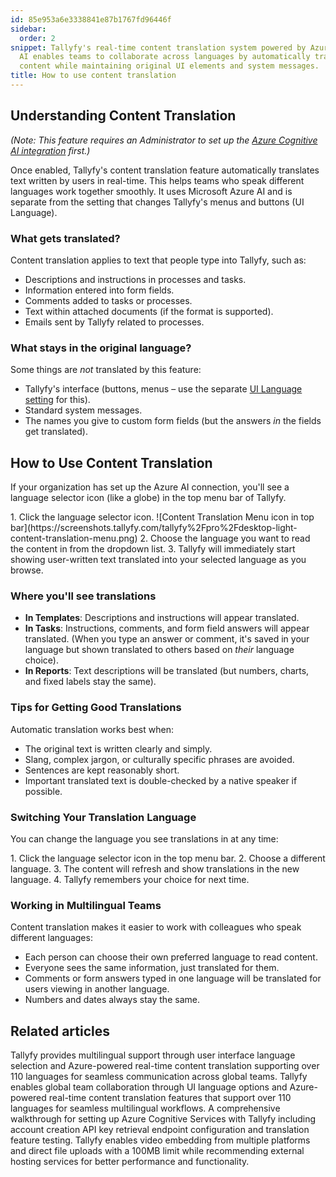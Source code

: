 ```yaml
---
id: 85e953a6e3338841e87b1767fd96446f
sidebar:
  order: 2
snippet: Tallyfy's real-time content translation system powered by Azure Cognitive
  AI enables teams to collaborate across languages by automatically translating user-generated
  content while maintaining original UI elements and system messages.
title: How to use content translation
---
```



## Understanding Content Translation

*(Note: This feature requires an Administrator to set up the [Azure Cognitive AI integration](/products/pro/integrations/azure-translation/how-to-set-up-azure-cognitive-ai-integration/) first.)*

Once enabled, Tallyfy's content translation feature automatically translates text written by users in real-time. This helps teams who speak different languages work together smoothly. It uses Microsoft Azure AI and is separate from the setting that changes Tallyfy's menus and buttons (UI Language).

### What gets translated?

Content translation applies to text that people type into Tallyfy, such as:

- Descriptions and instructions in processes and tasks.
- Information entered into form fields.
- Comments added to tasks or processes.
- Text within attached documents (if the format is supported).
- Emails sent by Tallyfy related to processes.

### What stays in the original language?

Some things are *not* translated by this feature:

- Tallyfy's interface (buttons, menus – use the separate [UI Language setting](/products/pro/integrations/azure-translation/) for this).
- Standard system messages.
- The names you give to custom form fields (but the answers *in* the fields get translated).

## How to Use Content Translation

If your organization has set up the Azure AI connection, you'll see a language selector icon (like a globe) in the top menu bar of Tallyfy.

<Steps>
1. Click the language selector icon.
   ![Content Translation Menu icon in top bar](https://screenshots.tallyfy.com/tallyfy%2Fpro%2Fdesktop-light-content-translation-menu.png)
2. Choose the language you want to read the content in from the dropdown list.
3. Tallyfy will immediately start showing user-written text translated into your selected language as you browse.
</Steps>

### Where you'll see translations

- **In Templates**: Descriptions and instructions will appear translated.
- **In Tasks**: Instructions, comments, and form field answers will appear translated. (When you type an answer or comment, it's saved in your language but shown translated to others based on *their* language choice).
- **In Reports**: Text descriptions will be translated (but numbers, charts, and fixed labels stay the same).

### Tips for Getting Good Translations

Automatic translation works best when:

- The original text is written clearly and simply.
- Slang, complex jargon, or culturally specific phrases are avoided.
- Sentences are kept reasonably short.
- Important translated text is double-checked by a native speaker if possible.

### Switching Your Translation Language

You can change the language you see translations in at any time:

<Steps>
1. Click the language selector icon in the top menu bar.
2. Choose a different language.
3. The content will refresh and show translations in the new language.
4. Tallyfy remembers your choice for next time.
</Steps>

### Working in Multilingual Teams

Content translation makes it easier to work with colleagues who speak different languages:

- Each person can choose their own preferred language to read content.
- Everyone sees the same information, just translated for them.
- Comments or form answers typed in one language will be translated for users viewing in another language.
- Numbers and dates always stay the same.


## Related articles
<CardGrid>
<LinkTitleCard header="<b>Miscellaneous > Translate content</b>" href="/products/pro/miscellaneous/how-can-i-translate-content-in-tallyfy/" > Tallyfy provides multilingual support through user interface language selection and Azure-powered real-time content translation supporting over 110 languages for seamless communication across global teams. </LinkTitleCard>
<LinkTitleCard header="<b>Integrations > Azure Translation Services</b>" href="/products/pro/integrations/azure-translation/" > Tallyfy enables global team collaboration through UI language options and Azure-powered real-time content translation features that support over 110 languages for seamless multilingual workflows. </LinkTitleCard>
<LinkTitleCard header="<b>Azure Translation > How to set up Azure Cognitive AI integration</b>" href="/products/pro/integrations/azure-translation/how-to-set-up-azure-cognitive-ai-integration/" > A comprehensive walkthrough for setting up Azure Cognitive Services with Tallyfy including account creation API key retrieval endpoint configuration and translation feature testing. </LinkTitleCard>
<LinkTitleCard header="<b>Edit Task > Add videos to a task</b>" href="/products/pro/tracking-and-tasks/tasks/edit-task/how-can-i-add-videos-to-my-tallyfy-process/" > Tallyfy enables video embedding from multiple platforms and direct file uploads with a 100MB limit while recommending external hosting services for better performance and functionality. </LinkTitleCard>
</CardGrid>